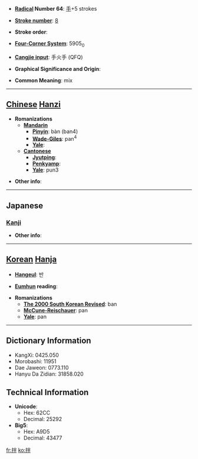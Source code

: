 * '''[[Wiktionary:Chinese radical index| Radical]] Number 64''': [[Wiktionary:Chinese radical index 手|手]]+5 strokes

* '''[[Wiktionary:Chinese total strokes index|Stroke number]]''': [[Wiktionary:Chinese total strokes index 8|8]]

* '''Stroke order''': 

* '''[[Wiktionary:Chinese four corner index|Four-Corner System]]''': 5905<sub>0</sub>

* '''[[Wiktionary:Chinese Cangjie index|Cangjie input]]''': 手火手 (QFQ)

* '''Graphical Significance and Origin''': 

* '''Common Meaning''': mix

----

== [[Chinese]] [[Hanzi]] ==

* '''Romanizations'''
** '''[[Mandarin]]'''
*** '''[[Pinyin]]''': bàn (ban4)
*** '''[[Wade-Giles]]''': pan<sup>4</sup>
*** '''[[Yale]]''': 
** '''[[Cantonese]]'''
*** '''[[Jyutping]]''':
*** '''[[Penkyamp]]''': 
*** '''[[Yale]]''': pun3

* '''Other info''': 

----

==Japanese==
===[[Kanji]]===
{{kanji|on readings=[[はん]] (han)
|kun readings=[[すてる]] (suteru), [[わる]] (waru), [[かきまぜる]] (kakimazeru)
}}

* '''Other info''':  

----

== [[Korean]] [[Hanja]] ==

* '''[[Hangeul]]''': 반

* '''[[Eumhun]] reading''': 

* '''Romanizations'''
** '''[[The 2000 South Korean Revised Romanization|The 2000 South Korean Revised]]''': ban
** '''[[McCune-Reischauer]]''': pan
** '''[[Yale]]''': pan

----

== Dictionary Information ==

* KangXi: 0425.050
* Morobashi: 11951
* Dae Jaweon: 0773.110
* Hanyu Da Zidian: 31858.020

== Technical Information ==

* '''Unicode''':
** Hex: 62CC
** Decimal: 25292
* '''Big5''':
** Hex: A9D5
** Decimal: 43477

[[fr:拌]]
[[ko:拌]]